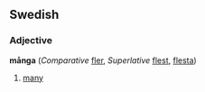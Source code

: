 ==Swedish==
===Adjective===
'''många'''  (''Comparative'' [[fler]], ''Superlative'' [[flest]], [[flesta]])

# [[many]]
